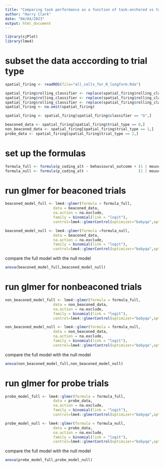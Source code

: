 ```yaml
---
title: "Comparing task performance as a function of task-anchored vs task-independent firing using the ensemble classification method"
author: "Harry Clark"
date: "04/04/2023"
output: html_document
---
```


```r
library(sjPlot)
library(lme4)
```

# subset the data acccording to trial type
```r

spatial_firing <- readRDS(file="all_cells_for_R_longform.Rda")

spatial_firing$rolling_classifier <- replace(spatial_firing$rolling_classifier, spatial_firing$rolling_classifier == "", NA)
spatial_firing$rolling_classifier <- replace(spatial_firing$rolling_classifier, spatial_firing$rolling_classifier == "N", NA)
spatial_firing$rolling_classifier <- replace(spatial_firing$rolling_classifier, spatial_firing$rolling_classifier == "nan", NA)
spatial_firing <- na.omit(spatial_firing)

spatial_firing <- spatial_firing[spatial_firing$classifier == "G",]

beaconed_data <- spatial_firing[spatial_firing$trial_type == 0,]
non_beaconed_data <- spatial_firing[spatial_firing$trial_type == 1,]
probe_data <- spatial_firing[spatial_firing$trial_type == 2,]
```

# set up the formulas
```r
formula_full <- formula(p_coding_alt ~ behavioural_outcome + (1 | mouse_id / session_id / cluster_id) + (0 + behavioural_outcome | mouse_id / session_id / cluster_id))
formula_null <- formula(p_coding_alt ~                       (1 | mouse_id / session_id / cluster_id) + (0 + behavioural_outcome | mouse_id / session_id / cluster_id))
```


# run glmer for beaconed trials
```r
beaconed_model_full <- lme4::glmer(formula = formula_full, 
                      data = beaconed_data,
                      na.action = na.exclude,
                      family = binomial(link = "logit"),
                      control=lme4::glmerControl(optimizer="bobyqa",optCtrl=list(maxfun=2e5)))

beaconed_model_null <- lme4::glmer(formula =formula_null, 
                      data = beaconed_data,
                      na.action = na.exclude,
                      family = binomial(link = "logit"),
                      control=lme4::glmerControl(optimizer="bobyqa",optCtrl=list(maxfun=2e5)))
```

compare the full model with the null model
```r
anova(beaconed_model_full,beaconed_model_null)
```

# run glmer for nonbeaconed trials
```r
non_beaconed_model_full <- lme4::glmer(formula = formula_full, 
                      data = non_beaconed_data,
                      na.action = na.exclude,
                      family = binomial(link = "logit"),
                      control=lme4::glmerControl(optimizer="bobyqa",optCtrl=list(maxfun=2e5)))

non_beaconed_model_null <- lme4::glmer(formula = formula_null, 
                      data = non_beaconed_data,
                      na.action = na.exclude,
                      family = binomial(link = "logit"),
                      control=lme4::glmerControl(optimizer="bobyqa",optCtrl=list(maxfun=2e5)))
```

compare the full model with the null model
```r
anova(non_beaconed_model_full,non_beaconed_model_null)
```

# run glmer for probe trials
```r
probe_model_full <- lme4::glmer(formula = formula_full, 
                      data = probe_data,
                      na.action = na.exclude,
                      family = binomial(link = "logit"),
                      control=lme4::glmerControl(optimizer="bobyqa",optCtrl=list(maxfun=2e5)))

probe_model_null <- lme4::glmer(formula = formula_null, 
                      data = probe_data,
                      na.action = na.exclude,
                      family = binomial(link = "logit"),
                      control=lme4::glmerControl(optimizer="bobyqa",optCtrl=list(maxfun=2e5)))
```

compare the full model with the null model
```r
anova(probe_model_full,probe_model_null)
```
